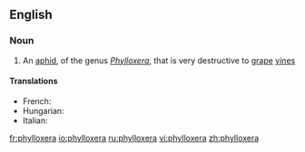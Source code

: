==English==

===Noun===
{{wikipedia}}
{{en-noun|phylloxerae}}

# An [[aphid]], of the genus ''[[Phylloxera]]'', that is very destructive to [[grape]] [[vine]]s

====Translations====
{{trans-top}}
* French: {{t|fr|phylloxéra|m}}
* Hungarian: {{t|hu|filoxéra}}
* Italian: {{t-|it|fillossera|f}}
{{trans-mid}}

{{trans-bottom}}

[[fr:phylloxera]]
[[io:phylloxera]]
[[ru:phylloxera]]
[[vi:phylloxera]]
[[zh:phylloxera]]